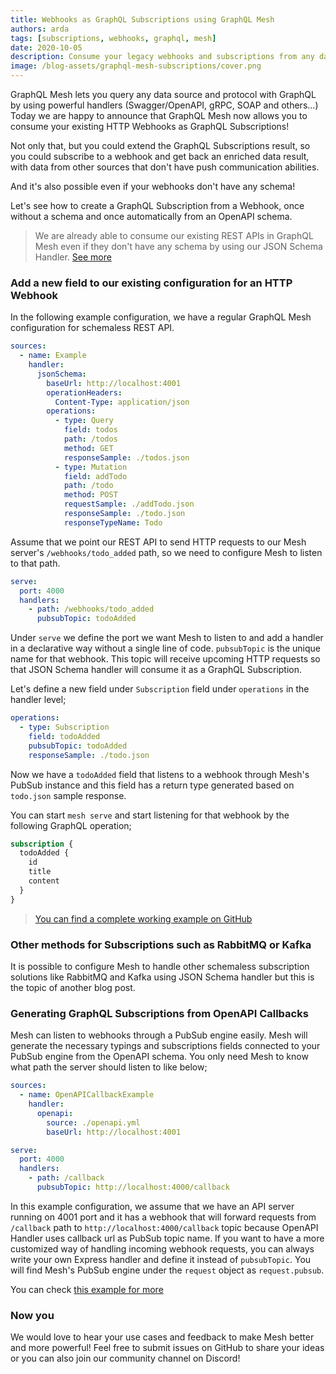 ```yaml
---
title: Webhooks as GraphQL Subscriptions using GraphQL Mesh
authors: arda
tags: [subscriptions, webhooks, graphql, mesh]
date: 2020-10-05
description: Consume your legacy webhooks and subscriptions from any data source as GraphQL Subscriptions with GraphQL Mesh.
image: /blog-assets/graphql-mesh-subscriptions/cover.png
---
```


<Article />

GraphQL Mesh lets you query any data source and protocol with GraphQL by using powerful handlers (Swagger/OpenAPI, gRPC, SOAP and others...)
Today we are happy to announce that GraphQL Mesh now allows you to consume your existing HTTP Webhooks as GraphQL Subscriptions!

Not only that, but you could extend the GraphQL Subscriptions result, so you could subscribe to a webhook and get back an enriched data result, with data from other sources that don't have push communication abilities.

And it's also possible even if your webhooks don't have any schema!

Let's see how to create a GraphQL Subscription from a Webhook, once without a schema and once automatically from an OpenAPI schema.

> We are already able to consume our existing REST APIs in GraphQL Mesh even if they don't have any schema by using our JSON Schema Handler. [See more](https://the-guild.dev/blog/migrating-from-rest)

### Add a new field to our existing configuration for an HTTP Webhook

In the following example configuration, we have a regular GraphQL Mesh configuration for schemaless REST API.

```yaml
sources:
  - name: Example
    handler:
      jsonSchema:
        baseUrl: http://localhost:4001
        operationHeaders:
          Content-Type: application/json
        operations:
          - type: Query
            field: todos
            path: /todos
            method: GET
            responseSample: ./todos.json
          - type: Mutation
            field: addTodo
            path: /todo
            method: POST
            requestSample: ./addTodo.json
            responseSample: ./todo.json
            responseTypeName: Todo
```

Assume that we point our REST API to send HTTP requests to our Mesh server's `/webhooks/todo_added` path, so we need to configure Mesh to listen to that path.

```yaml
serve:
  port: 4000
  handlers:
    - path: /webhooks/todo_added
      pubsubTopic: todoAdded
```

Under `serve` we define the port we want Mesh to listen to and add a handler in a declarative way without a single line of code. `pubsubTopic` is the unique name for that webhook. This topic will receive upcoming HTTP requests so that JSON Schema handler will consume it as a GraphQL Subscription.

Let's define a new field under `Subscription` field under `operations` in the handler level;

```yaml
operations:
  - type: Subscription
    field: todoAdded
    pubsubTopic: todoAdded
    responseSample: ./todo.json
```

Now we have a `todoAdded` field that listens to a webhook through Mesh's PubSub instance and this field has a return type generated based on `todo.json` sample response.

You can start `mesh serve` and start listening for that webhook by the following GraphQL operation;

```graphql
subscription {
  todoAdded {
    id
    title
    content
  }
}
```

> [You can find a complete working example on GitHub](https://github.com/Urigo/graphql-mesh/tree/master/examples/subscriptions-example)

### Other methods for Subscriptions such as RabbitMQ or Kafka

It is possible to configure Mesh to handle other schemaless subscription solutions like RabbitMQ and Kafka using JSON Schema handler but this is the topic of another blog post.

### Generating GraphQL Subscriptions from OpenAPI Callbacks

Mesh can listen to webhooks through a PubSub engine easily. Mesh will generate the necessary typings and subscriptions fields connected to your PubSub engine from the OpenAPI schema.
You only need Mesh to know what path the server should listen to like below;

```yaml
sources:
  - name: OpenAPICallbackExample
    handler:
      openapi:
        source: ./openapi.yml
        baseUrl: http://localhost:4001

serve:
  port: 4000
  handlers:
    - path: /callback
      pubsubTopic: http://localhost:4000/callback
```

In this example configuration, we assume that we have an API server running on 4001 port and it has a webhook that will forward requests from `/callback` path to `http://localhost:4000/callback` topic because OpenAPI Handler uses callback url as PubSub topic name.
If you want to have a more customized way of handling incoming webhook requests, you can always write your own Express handler and define it instead of `pubsubTopic`. You will find Mesh's PubSub engine under the `request` object as `request.pubsub`.

You can check [this example for more](https://github.com/Urigo/graphql-mesh/tree/master/examples/openapi-subscriptions)

### Now you

We would love to hear your use cases and feedback to make Mesh better and more powerful!
Feel free to submit issues on GitHub to share your ideas or you can also join our community channel on Discord!
